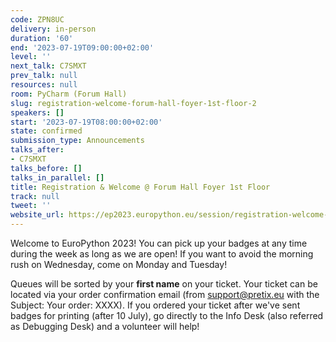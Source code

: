 ```yaml
---
code: ZPN8UC
delivery: in-person
duration: '60'
end: '2023-07-19T09:00:00+02:00'
level: ''
next_talk: C7SMXT
prev_talk: null
resources: null
room: PyCharm (Forum Hall)
slug: registration-welcome-forum-hall-foyer-1st-floor-2
speakers: []
start: '2023-07-19T08:00:00+02:00'
state: confirmed
submission_type: Announcements
talks_after:
- C7SMXT
talks_before: []
talks_in_parallel: []
title: Registration & Welcome @ Forum Hall Foyer 1st Floor
track: null
tweet: ''
website_url: https://ep2023.europython.eu/session/registration-welcome-forum-hall-foyer-1st-floor-2
---
```


Welcome to EuroPython 2023! You can pick up your badges at any time during the week as long as we are open! If you want to avoid the morning rush on Wednesday, come on Monday and Tuesday!

Queues will be sorted by your **first name** on your ticket. Your ticket can be located via your order confirmation email (from support@pretix.eu with the Subject: Your order: XXXX). If you ordered your ticket after we've sent badges for printing (after 10 July), go directly to the Info Desk (also referred as Debugging Desk) and a volunteer will help!
